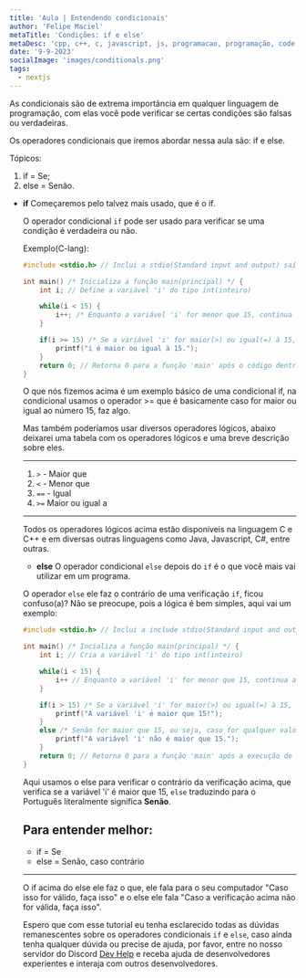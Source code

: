 ```yaml
---
title: 'Aula | Entendendo condicionais'
author: 'Felipe Maciel'
metaTitle: 'Condições: if e else'
metaDesc: 'cpp, c++, c, javascript, js, programacao, programação, code, hacktoberfest, github, youtube, how to code'
date: '9-9-2023'
socialImage: 'images/conditionals.png'
tags:
  - nextjs
---
```


As condicionais são de extrema importância em qualquer linguagem de programação, com elas você pode verificar se certas condições são falsas ou verdadeiras.

Os operadores condicionais que iremos abordar nessa aula são: if e else.

Tópicos:
1. if = Se;
2. else = Senão.

*  **if**
    Começaremos pelo talvez mais usado, que é o if.

    O operador condicional `if` pode ser usado para verificar se uma condição é verdadeira ou não.

    Exemplo(C-lang):

    ```c
    #include <stdio.h> // Inclui a stdio(Standard input and output) saída e entrada padrão, include padrão em C

    int main() /* Inicializa a função main(principal) */ {
        int i; // Define a variável 'i' do tipo int(inteiro)

        while(i < 15) {
            i++; /* Enquanto a variável 'i' for menor que 15, continua acrescentando +1 na variável */
        }

        if(i >= 15) /* Se a variável 'i' for maior(>) ou igual(=) à 15, retorna o código dentro das chaves(escopo {}) que no caso é um printf, função para escrever uma mensagem no console. */ {
            printf("i é maior ou igual à 15.");
        }
        return 0; // Retorna 0 para a função 'main' após o código dentro da função ser executado
    }
    ```

    O que nós fizemos acima é um exemplo básico de uma condicional if, na condicional usamos o operador >= que é basicamente caso for maior ou igual ao número 15, faz algo.

    Mas também poderíamos usar diversos operadores lógicos, abaixo deixarei uma tabela com os operadores lógicos e uma breve descrição sobre eles.

    ---
    1. `>` - Maior que
    2. `<` - Menor que
    3. `==` - Igual
    4. `>=` Maior ou igual a
    ---

    Todos os operadores lógicos acima estão disponíveis na linguagem C e C++ e em diversas outras linguagens como Java, Javascript, C#, entre outras.

    * **else**
    O operador condicional `else` depois do `if` é o que você mais vai utilizar em um programa.

    O operador `else` ele faz o contrário de uma verificação `if`, ficou confuso(a)? Não se preocupe, pois a lógica é bem simples, aqui vai um exemplo:

    ```c
    #include <stdio.h> // Inclui a include stdio(Standard input and output) include padrão em C

    int main() /* Incializa a função main(principal) */ {
        int i; // Cria a variável 'i' do tipo int(inteiro)

        while(i < 15) {
            i++ // Enquanto a variável 'i' for menor que 15, continua acrescentando +1 à seu valor
        }

        if(i > 15) /* Se a variável 'i' for maior(>) ou igual(=) à 15, retorna o código dentro das chaves(escopo {}) que no caso é um printf, função para escrever uma mensagem no console. */ {
            printf("A variável 'i' é maior que 15!");
        }
        else /* Senão for maior que 15, ou seja, caso for qualquer valor que não seja 15, faz algo dentro do escopo(Código dentro das chaves {}) */ {
            printf("A variável 'i' não é maior que 15.");
        } 
        return 0; // Retorna 0 para a função 'main' após a execução de seu código
    }
    ```

    Aqui usamos o else para verificar o contrário da verificação acima, que verifica se a variável 'i' é maior que 15, `else` traduzindo para o Português literalmente significa **Senão**.

    Para entender melhor:
    ---
    * if = Se
    * else = Senão, caso contrário
    ---

    O if acima do else ele faz o que, ele fala para o seu computador "Caso isso for válido, faça isso" e o else ele fala "Caso a verificação acima não for válida, faça isso".

    Espero que com esse tutorial eu tenha esclarecido todas as dúvidas remanescentes sobre os operadores condicionais `if` e `else`, caso ainda tenha qualquer dúvida ou precise de ajuda, por favor, entre no nosso servidor do Discord [Dev Help](https://www.discord.gg/SgmT64twhZ) e receba ajuda de desenvolvedores experientes e interaja com outros desenvolvedores.